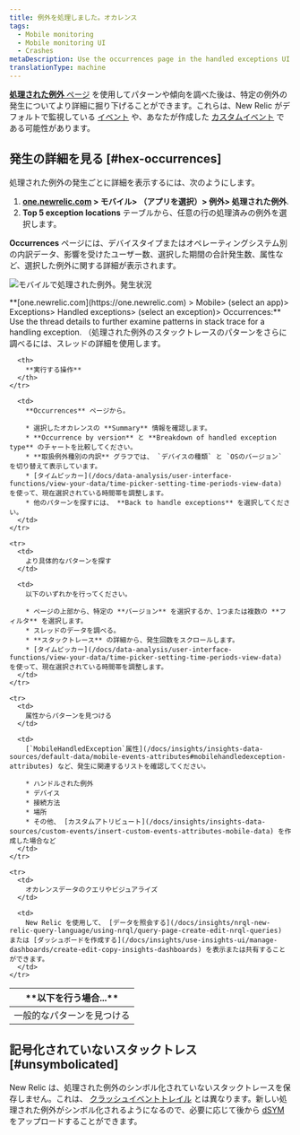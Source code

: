 ```yaml
---
title: 例外を処理しました。オカレンス
tags:
  - Mobile monitoring
  - Mobile monitoring UI
  - Crashes
metaDescription: Use the occurrences page in the handled exceptions UI to drill down into details about an exception and its related stack trace thread.
translationType: machine
---
```



[**処理された例外** ページ](/docs/mobile-monitoring/mobile-monitoring-ui/crashes/handled-exceptions-analyze-trends-prevent-crashes) を使用してパターンや傾向を調べた後は、特定の例外の発生についてより詳細に掘り下げることができます。これらは、New Relic がデフォルトで監視している [イベント](/docs/mobile-monitoring/mobile-monitoring-ui/crashes/introduction-mobile-handled-exceptions#hex-api) や、あなたが作成した [カスタムイベント](/docs/mobile-monitoring/new-relic-mobile/maintenance/add-custom-data-new-relic-mobile#custom-events) である可能性があります。

## 発生の詳細を見る [#hex-occurrences]

処理された例外の発生ごとに詳細を表示するには、次のようにします。

1. **[one.newrelic.com](https://one.newrelic.com) > モバイル> （アプリを選択）> 例外> 処理された例外**.
2. **Top 5 exception locations** テーブルから、任意の行の処理済みの例外を選択します。

**Occurrences** ページには、デバイスタイプまたはオペレーティングシステム別の内訳データ、影響を受けたユーザー数、選択した期間の合計発生数、属性など、選択した例外に関する詳細が表示されます。

<img
  title="モバイルで処理された例外。発生状況"
  alt="モバイルで処理された例外。発生状況"
  src={mobileHandledExceptionsOccurrences}
/>

<figcaption>
  **[one.newrelic.com](https://one.newrelic.com) > Mobile> (select an app)> Exceptions> Handled exceptions> (select an exception)> Occurrences:** Use the thread details to further examine patterns in stack trace for a handling exception. （処理された例外のスタックトレースのパターンをさらに調べるには、スレッドの詳細を使用します。
</figcaption>

<table>
  <thead>
    <tr>
      <th style={{ width: "200px" }}>
        **以下を行う場合...**
      </th>

      <th>
        **実行する操作**
      </th>
    </tr>
  </thead>

  <tbody>
    <tr>
      <td>
        一般的なパターンを見つける
      </td>

      <td>
        **Occurrences** ページから。

        * 選択したオカレンスの **Summary** 情報を確認します。
        * **Occurrence by version** と **Breakdown of handled exception type** のチャートを比較してください。
        * **取扱例外種別の内訳** グラフでは、 `デバイスの種類` と `OSのバージョン` を切り替えて表示しています。
        * [タイムピッカー](/docs/data-analysis/user-interface-functions/view-your-data/time-picker-setting-time-periods-view-data) を使って、現在選択されている時間帯を調整します。
        * 他のパターンを探すには、 **Back to handle exceptions** を選択してください。
      </td>
    </tr>

    <tr>
      <td>
        より具体的なパターンを探す
      </td>

      <td>
        以下のいずれかを行ってください。

        * ページの上部から、特定の **バージョン** を選択するか、1つまたは複数の **フィルタ** を選択します。
        * スレッドのデータを調べる。
        * **スタックトレース** の詳細から、発生回数をスクロールします。
        * [タイムピッカー](/docs/data-analysis/user-interface-functions/view-your-data/time-picker-setting-time-periods-view-data) を使って、現在選択されている時間帯を調整します。
      </td>
    </tr>

    <tr>
      <td>
        属性からパターンを見つける
      </td>

      <td>
        [`MobileHandledException`属性](/docs/insights/insights-data-sources/default-data/mobile-events-attributes#mobilehandledexception-attributes) など、発生に関連するリストを確認してください。

        * ハンドルされた例外
        * デバイス
        * 接続方法
        * 場所
        * その他、 [カスタムアトリビュート](/docs/insights/insights-data-sources/custom-events/insert-custom-events-attributes-mobile-data) を作成した場合など
      </td>
    </tr>

    <tr>
      <td>
        オカレンスデータのクエリやビジュアライズ
      </td>

      <td>
        New Relic を使用して、 [データを照会する](/docs/insights/nrql-new-relic-query-language/using-nrql/query-page-create-edit-nrql-queries) または [ダッシュボードを作成する](/docs/insights/use-insights-ui/manage-dashboards/create-edit-copy-insights-dashboards) を表示または共有することができます。
      </td>
    </tr>
  </tbody>
</table>

## 記号化されていないスタックトレス [#unsymbolicated]

New Relic は、処理された例外のシンボル化されていないスタックトレースを保存しません。これは、 [クラッシュイベントトレイル](/docs/mobile-monitoring/mobile-monitoring-ui/crashes/mobile-crash-event-trail) とは異なります。新しい処理された例外がシンボル化されるようになるので、必要に応じて後から [dSYM](/docs/mobile-monitoring/new-relic-mobile-ios/install-configure/upload-dsyms-bitcode-apps) をアップロードすることができます。
